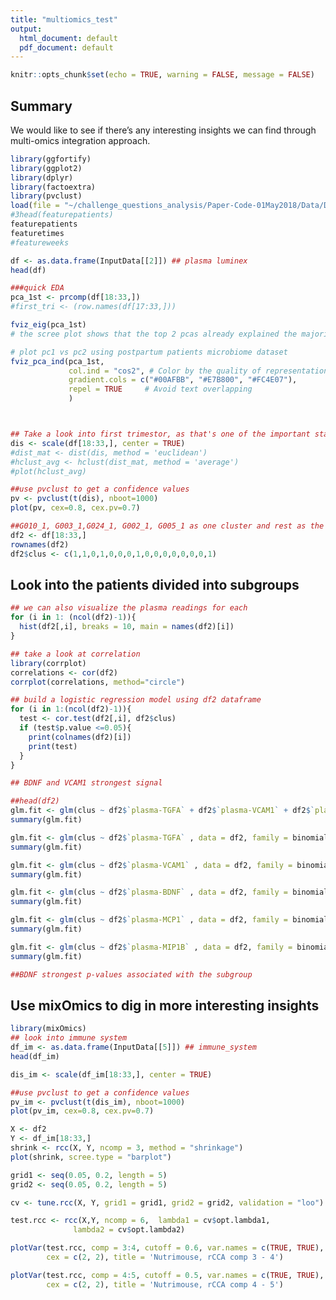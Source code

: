 ```yaml
---
title: "multiomics_test"
output:
  html_document: default
  pdf_document: default
---
```


```r
knitr::opts_chunk$set(echo = TRUE, warning = FALSE, message = FALSE)
```

## Summary  
We would like to see if there's any interesting insights we can find through multi-omics integration approach.  


```r
library(ggfortify)
library(ggplot2)
library(dplyr)
library(factoextra)
library(pvclust)
load(file = "~/challenge_questions_analysis/Paper-Code-01May2018/Data/Data.Rda")
#3head(featurepatients)
featurepatients
featuretimes
#featureweeks

df <- as.data.frame(InputData[[2]]) ## plasma luminex
head(df)

###quick EDA
pca_1st <- prcomp(df[18:33,])
#first_tri <- (row.names(df[17:33,]))

fviz_eig(pca_1st)
# the scree plot shows that the top 2 pcas already explained the majority of the variances in the data

# plot pc1 vs pc2 using postpartum patients microbiome dataset
fviz_pca_ind(pca_1st,
             col.ind = "cos2", # Color by the quality of representation
             gradient.cols = c("#00AFBB", "#E7B800", "#FC4E07"),
             repel = TRUE     # Avoid text overlapping
             )



## Take a look into first trimestor, as that's one of the important stage.
dis <- scale(df[18:33,], center = TRUE)
#dist_mat <- dist(dis, method = 'euclidean')
#hclust_avg <- hclust(dist_mat, method = 'average')
#plot(hclust_avg)

##use pvclust to get a confidence values
pv <- pvclust(t(dis), nboot=1000)
plot(pv, cex=0.8, cex.pv=0.7)

##G010_1, G003_1,G024_1, G002_1, G005_1 as one cluster and rest as the second cluster
df2 <- df[18:33,]
rownames(df2)
df2$clus <- c(1,1,0,1,0,0,0,1,0,0,0,0,0,0,0,1)
```

## Look into the patients divided into subgroups

```r
## we can also visualize the plasma readings for each
for (i in 1: (ncol(df2)-1)){
  hist(df2[,i], breaks = 10, main = names(df2)[i])
}

## take a look at correlation
library(corrplot)
correlations <- cor(df2)
corrplot(correlations, method="circle")

## build a logistic regression model using df2 dataframe
for (i in 1:(ncol(df2)-1)){
  test <- cor.test(df2[,i], df2$clus)
  if (test$p.value <=0.05){
    print(colnames(df2)[i])
    print(test)
  }
}

## BDNF and VCAM1 strongest signal

##head(df2)
glm.fit <- glm(clus ~ df2$`plasma-TGFA` + df2$`plasma-VCAM1` + df2$`plasma-BDNF` + df2$`plasma-MCP1` + df2$`plasma-MIP1B` , data = df2, family = binomial)
summary(glm.fit)

glm.fit <- glm(clus ~ df2$`plasma-TGFA` , data = df2, family = binomial)
summary(glm.fit)

glm.fit <- glm(clus ~ df2$`plasma-VCAM1` , data = df2, family = binomial)
summary(glm.fit)

glm.fit <- glm(clus ~ df2$`plasma-BDNF` , data = df2, family = binomial)
summary(glm.fit)

glm.fit <- glm(clus ~ df2$`plasma-MCP1` , data = df2, family = binomial)
summary(glm.fit)

glm.fit <- glm(clus ~ df2$`plasma-MIP1B` , data = df2, family = binomial)
summary(glm.fit)

##BDNF strongest p-values associated with the subgroup
```

## Use mixOmics to dig in more interesting insights  

```r
library(mixOmics)
## look into immune system
df_im <- as.data.frame(InputData[[5]]) ## immune_system
head(df_im)

dis_im <- scale(df_im[18:33,], center = TRUE)

##use pvclust to get a confidence values
pv_im <- pvclust(t(dis_im), nboot=1000)
plot(pv_im, cex=0.8, cex.pv=0.7)

X <- df2
Y <- df_im[18:33,]
shrink <- rcc(X, Y, ncomp = 3, method = "shrinkage")
plot(shrink, scree.type = "barplot")

grid1 <- seq(0.05, 0.2, length = 5) 
grid2 <- seq(0.05, 0.2, length = 5)

cv <- tune.rcc(X, Y, grid1 = grid1, grid2 = grid2, validation = "loo")

test.rcc <- rcc(X,Y, ncomp = 6,  lambda1 = cv$opt.lambda1, 
              lambda2 = cv$opt.lambda2)

plotVar(test.rcc, comp = 3:4, cutoff = 0.6, var.names = c(TRUE, TRUE),
        cex = c(2, 2), title = 'Nutrimouse, rCCA comp 3 - 4')

plotVar(test.rcc, comp = 4:5, cutoff = 0.5, var.names = c(TRUE, TRUE),
        cex = c(2, 2), title = 'Nutrimouse, rCCA comp 4 - 5')
```

